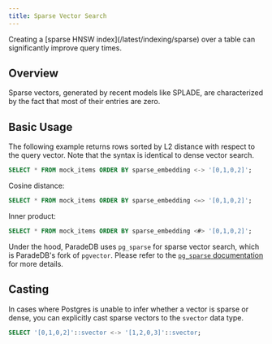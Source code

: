 ```yaml
---
title: Sparse Vector Search
---
```


<Note>
  Creating a [sparse HNSW index](/latest/indexing/sparse) over a table can
  significantly improve query times.
</Note>

## Overview

Sparse vectors, generated by recent models like SPLADE, are characterized by the fact that most of their
entries are zero.

## Basic Usage

The following example returns rows sorted by L2 distance with respect to the query vector. Note that
the syntax is identical to dense vector search.

```sql
SELECT * FROM mock_items ORDER BY sparse_embedding <-> '[0,1,0,2]';
```

Cosine distance:

```sql
SELECT * FROM mock_items ORDER BY sparse_embedding <=> '[0,1,0,2]';
```

Inner product:

```sql
SELECT * FROM mock_items ORDER BY sparse_embedding <#> '[0,1,0,2]';
```

Under the hood, ParadeDB uses `pg_sparse` for sparse vector search, which is ParadeDB's fork of `pgvector`.
Please refer to the [`pg_sparse` documentation](https://github.com/paradedb/paradedb/tree/dev/pg_sparse) for more details.

## Casting

In cases where Postgres is unable to infer whether a vector is sparse or dense, you can explicitly cast sparse vectors
to the `svector` data type.

```sql
SELECT '[0,1,0,2]'::svector <-> '[1,2,0,3]'::svector;
```
